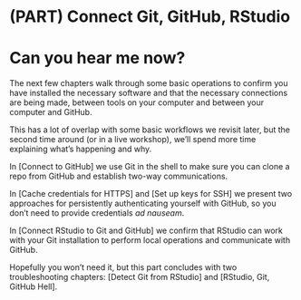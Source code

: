 # (PART) Connect Git, GitHub, RStudio {-} 

# Can you hear me now? {#connect-intro .unnumbered}

The next few chapters walk through some basic operations to confirm you have installed the necessary software and that the necessary connections are being made, between tools on your computer and between your computer and GitHub.

This has a lot of overlap with some basic workflows we revisit later, but the second time around (or in a live workshop), we'll spend more time explaining what's happening and why.

In [Connect to GitHub] we use Git in the shell to make sure you can clone a repo from GitHub and establish two-way communications.

In [Cache credentials for HTTPS] and [Set up keys for SSH] we present two approaches for persistently authenticating yourself with GitHub, so you don't need to provide credentials *ad nauseam*.

In [Connect RStudio to Git and GitHub] we confirm that RStudio can work with your Git installation to perform local operations and communicate with GitHub.

Hopefully you won't need it, but this part concludes with two troubleshooting chapters: [Detect Git from RStudio] and [RStudio, Git, GitHub Hell].
